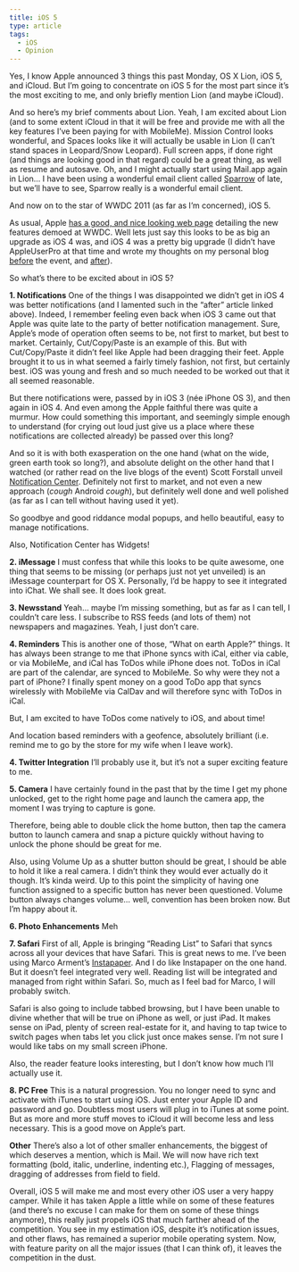 ```yaml
---
title: iOS 5
type: article
tags:
  - iOS
  - Opinion
---
```


Yes, I know Apple announced 3 things this past Monday, OS X Lion, iOS 5, and iCloud. But I’m going to concentrate on iOS 5 for the most part since it’s the most exciting to me, and only briefly mention Lion (and maybe iCloud).

And so here’s my brief comments about Lion. Yeah, I am excited about Lion (and to some extent iCloud in that it will be free and provide me with all the key features I’ve been paying for with MobileMe). Mission Control looks wonderful, and Spaces looks like it will actually be usable in Lion (I can’t stand spaces in Leopard/Snow Leopard). Full screen apps, if done right (and things are looking good in that regard) could be a great thing, as well as resume and autosave. Oh, and I might actually start using Mail.app again in Lion… I have been using a wonderful email client called [Sparrow](http://www.sparrowmailapp.com/) of late, but we’ll have to see, Sparrow really is a wonderful email client.

And now on to the star of WWDC 2011 (as far as I’m concerned), iOS 5.

As usual, Apple [has a good, and nice looking web page](http://www.apple.com/ios/ios5/features.html) detailing the new features demoed at WWDC. Well lets just say this looks to be as big an upgrade as iOS 4 was, and iOS 4 was a pretty big upgrade (I didn’t have AppleUserPro at that time and wrote my thoughts on my personal blog [before](http://tjdraper.com/home/render/what-apple-must-do-to-keep-me/) the event, and [after](http://tjdraper.com/home/render/my-opinion-how-did-apple-do/)).

So what’s there to be excited about in iOS 5?

**1\. Notifications** One of the things I was disappointed we didn’t get in iOS 4 was better notifications (and I lamented such in the “after” article linked above). Indeed, I remember feeling even back when iOS 3 came out that Apple was quite late to the party of better notification management. Sure, Apple’s mode of operation often seems to be, not first to market, but best to market. Certainly, Cut/Copy/Paste is an example of this. But with Cut/Copy/Paste it didn’t feel like Apple had been dragging their feet. Apple brought it to us in what seemed a fairly timely fashion, not first, but certainly best. iOS was young and fresh and so much needed to be worked out that it all seemed reasonable.

But there notifications were, passed by in iOS 3 (née iPhone OS 3), and then again in iOS 4. And even among the Apple faithful there was quite a murmur. How could something this important, and seemingly simple enough to understand (for crying out loud just give us a place where these notifications are collected already) be passed over this long?

And so it is with both exasperation on the one hand (what on the wide, green earth took so long?), and absolute delight on the other hand that I watched (or rather read on the live blogs of the event) Scott Forstall unveil [Notification Center](http://www.apple.com/ios/ios5/features.html#notification). Definitely not first to market, and not even a new approach (_cough_ Android _cough_), but definitely well done and well polished (as far as I can tell without having used it yet).

So goodbye and good riddance modal popups, and hello beautiful, easy to manage notifications.

Also, Notification Center has Widgets!

**2\. iMessage** I must confess that while this looks to be quite awesome, one thing that seems to be missing (or perhaps just not yet unveiled) is an iMessage counterpart for OS X. Personally, I’d be happy to see it integrated into iChat. We shall see. It does look great.

**3\. Newsstand** Yeah… maybe I’m missing something, but as far as I can tell, I couldn’t care less. I subscribe to RSS feeds (and lots of them) not newspapers and magazines. Yeah, I just don’t care.

**4\. Reminders** This is another one of those, “What on earth Apple?” things. It has always been strange to me that iPhone syncs with iCal, either via cable, or via MobileMe, and iCal has ToDos while iPhone does not. ToDos in iCal are part of the calendar, are synced to MobileMe. So why were they not a part of iPhone? I finally spent money on a good ToDo app that syncs wirelessly with MobileMe via CalDav and will therefore sync with ToDos in iCal.

But, I am excited to have ToDos come natively to iOS, and about time!

And location based reminders with a geofence, absolutely brilliant (i.e. remind me to go by the store for my wife when I leave work).

**4\. Twitter Integration** I’ll probably use it, but it’s not a super exciting feature to me.

**5\. Camera** I have certainly found in the past that by the time I get my phone unlocked, get to the right home page and launch the camera app, the moment I was trying to capture is gone.

Therefore, being able to double click the home button, then tap the camera button to launch camera and snap a picture quickly without having to unlock the phone should be great for me.

Also, using Volume Up as a shutter button should be great, I should be able to hold it like a real camera. I didn’t think they would ever actually do it though. It’s kinda weird. Up to this point the simplicity of having one function assigned to a specific button has never been questioned. Volume button always changes volume… well, convention has been broken now. But I’m happy about it.

**6\. Photo Enhancements** Meh

**7\. Safari** First of all, Apple is bringing “Reading List” to Safari that syncs across all your devices that have Safari. This is great news to me. I’ve been using Marco Arment’s [Instapaper](http://www.instapaper.com). And I do like Instapaper on the one hand. But it doesn’t feel integrated very well. Reading list will be integrated and managed from right within Safari. So, much as I feel bad for Marco, I will probably switch.

Safari is also going to include tabbed browsing, but I have been unable to divine whether that will be true on iPhone as well, or just iPad. It makes sense on iPad, plenty of screen real-estate for it, and having to tap twice to switch pages when tabs let you click just once makes sense. I’m not sure I would like tabs on my small screen iPhone.

Also, the reader feature looks interesting, but I don’t know how much I’ll actually use it.

**8\. PC Free** This is a natural progression. You no longer need to sync and activate with iTunes to start using iOS. Just enter your Apple ID and password and go. Doubtless most users will plug in to iTunes at some point. But as more and more stuff moves to iCloud it will become less and less necessary. This is a good move on Apple’s part.

**Other** There’s also a lot of other smaller enhancements, the biggest of which deserves a mention, which is Mail. We will now have rich text formatting (bold, italic, underline, indenting etc.), Flagging of messages, dragging of addresses from field to field.

Overall, iOS 5 will make me and most every other iOS user a very happy camper. While it has taken Apple a little while on some of these features (and there’s no excuse I can make for them on some of these things anymore), this really just propels iOS that much farther ahead of the competition. You see in my estimation iOS, despite it’s notification issues, and other flaws, has remained a superior mobile operating system. Now, with feature parity on all the major issues (that I can think of), it leaves the competition in the dust.
